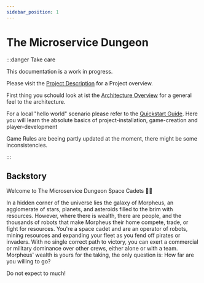 ```yaml
---
sidebar_position: 1
---
```


# The Microservice Dungeon

:::danger Take care

This documentation is a work in progress.

Please visit the [Project Description](https://www.archi-lab.io/compounds/dungeon_main_ws21.html) for a Project overview.

First thing you schould look at ist the [Architecture Overview](rules/architecture.md) for a general feel to the architecture.

For a local "hello world" scenario please refer to the [Quickstart Guide](/guideOverview.md). Here you will learn the absolute basics of project-installation, game-creation and player-development

Game Rules are beeing partly updated at the moment, there might be some inconsistencies.

:::

## Backstory

Welcome to The Microservice Dungeon Space Cadets 👩‍🚀

In a hidden corner of the universe lies the galaxy of Morpheus, an agglomerate of stars, planets, and asteroids filled to the brim with resources.
However, where there is wealth, there are people, and the thousands of robots that make Morpheus their home compete, trade, or fight for resources.
You're a space cadet and are an operator of robots, mining resources and expanding your fleet as you fend off pirates or invaders.
With no single correct path to victory, you can exert a commercial or military dominance over other crews, either alone or with a team.
Morpheus' wealth is yours for the taking, the only question is: How far are you willing to go?

Do not expect to much!


